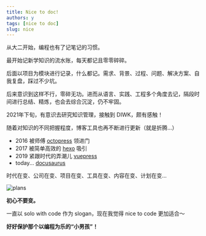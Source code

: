 ```yaml
---
title: Nice to doc!
authors: y
tags: [nice to doc]
slug: nice
---
```




从大二开始，编程也有了记笔记的习惯。

最开始记新学知识的流水账，每天都记且零零碎碎。

后面以项目为模块进行记录，什么都记。需求、背景、过程、问题、解决方案、自我复盘，踩过不少坑。

后来意识到这样不行，零碎无功。进而从语言、实践、工程多个角度去记，隔段时间进行总结、精炼，也会去综合沉淀，仍不牢固。

2021年下旬，有意识去研究知识管理，接触到 DIWK，颇有感触！

随着对知识的不同把握程度，博客工具也再不断进行更新（就是折腾...）

- 2016 被师傅 [octopress](http://octopress.org/) 领进门 
- 2017 被简单高效的 [hexo](https://hexo.io/) 吸引 
- 2019 紧跟时代的弄潮儿 [vuepress](https://vuepress.vuejs.org/zh/)
- today... [docusaurus](https://docusaurus.io/)

时代在变、公司在变、项目在变、工具在变、内容在变、计划在变...

![plans](./plan.png)

**初心不要变。**

一直以 <HighlightWithCode bgcolor="#fc988c">solo with code</HighlightWithCode> 作为 slogan，现在我觉得 <HighlightWithCode bgcolor="#7385e4">nice to code</HighlightWithCode> 更加适合～

**好好保护那个以编程为乐的“小男孩”！**


